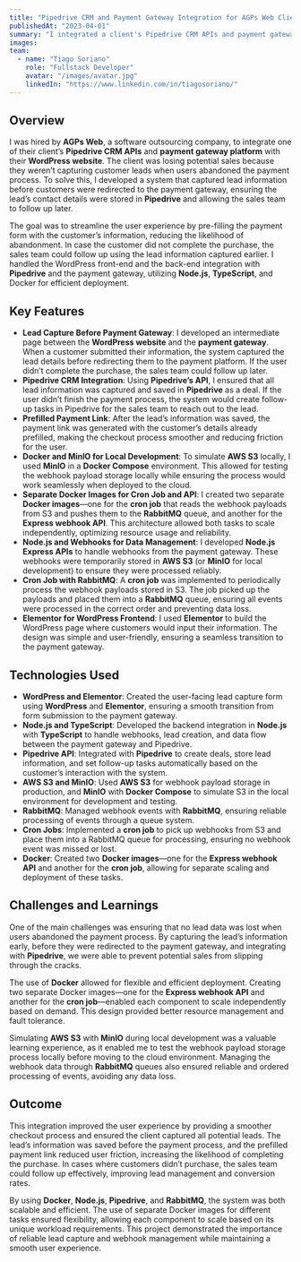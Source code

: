 ```yaml
---
title: "Pipedrive CRM and Payment Gateway Integration for AGPs Web Client"
publishedAt: "2023-04-01"
summary: "I integrated a client's Pipedrive CRM APIs and payment gateway with their WordPress website, capturing customer leads and streamlining the payment process. I used Docker with MinIO to simulate S3 locally, and split tasks into two separate Docker images: one for a cron job and another for the Express webhook API."
images:
team:
  - name: "Tiago Soriano"
    role: "Fullstack Developer"
    avatar: "/images/avatar.jpg"
    linkedIn: "https://www.linkedin.com/in/tiagosoriano/"
---
```


## Overview

I was hired by **AGPs Web**, a software outsourcing company, to integrate one of their client’s **Pipedrive CRM APIs** and **payment gateway platform** with their **WordPress website**. The client was losing potential sales because they weren’t capturing customer leads when users abandoned the payment process. To solve this, I developed a system that captured lead information before customers were redirected to the payment gateway, ensuring the lead’s contact details were stored in **Pipedrive** and allowing the sales team to follow up later.

The goal was to streamline the user experience by pre-filling the payment form with the customer’s information, reducing the likelihood of abandonment. In case the customer did not complete the purchase, the sales team could follow up using the lead information captured earlier. I handled the WordPress front-end and the back-end integration with **Pipedrive** and the payment gateway, utilizing **Node.js**, **TypeScript**, and Docker for efficient deployment.

## Key Features

- **Lead Capture Before Payment Gateway**: I developed an intermediate page between the **WordPress website** and the **payment gateway**. When a customer submitted their information, the system captured the lead details before redirecting them to the payment platform. If the user didn’t complete the purchase, the sales team could follow up later.
- **Pipedrive CRM Integration**: Using **Pipedrive’s API**, I ensured that all lead information was captured and saved in **Pipedrive** as a deal. If the user didn’t finish the payment process, the system would create follow-up tasks in Pipedrive for the sales team to reach out to the lead.
- **Prefilled Payment Link**: After the lead’s information was saved, the payment link was generated with the customer’s details already prefilled, making the checkout process smoother and reducing friction for the user.
- **Docker and MinIO for Local Development**: To simulate **AWS S3** locally, I used **MinIO** in a **Docker Compose** environment. This allowed for testing the webhook payload storage locally while ensuring the process would work seamlessly when deployed to the cloud.
- **Separate Docker Images for Cron Job and API**: I created two separate **Docker images**—one for the **cron job** that reads the webhook payloads from S3 and pushes them to the **RabbitMQ** queue, and another for the **Express webhook API**. This architecture allowed both tasks to scale independently, optimizing resource usage and reliability.
- **Node.js and Webhooks for Data Management**: I developed **Node.js Express APIs** to handle webhooks from the payment gateway. These webhooks were temporarily stored in **AWS S3** (or **MinIO** for local development) to ensure they were processed reliably.
- **Cron Job with RabbitMQ**: A **cron job** was implemented to periodically process the webhook payloads stored in S3. The job picked up the payloads and placed them into a **RabbitMQ** queue, ensuring all events were processed in the correct order and preventing data loss.
- **Elementor for WordPress Frontend**: I used **Elementor** to build the WordPress page where customers would input their information. The design was simple and user-friendly, ensuring a seamless transition to the payment gateway.

## Technologies Used

- **WordPress and Elementor**: Created the user-facing lead capture form using **WordPress** and **Elementor**, ensuring a smooth transition from form submission to the payment gateway.
- **Node.js and TypeScript**: Developed the backend integration in **Node.js** with **TypeScript** to handle webhooks, lead creation, and data flow between the payment gateway and Pipedrive.
- **Pipedrive API**: Integrated with **Pipedrive** to create deals, store lead information, and set follow-up tasks automatically based on the customer’s interaction with the system.
- **AWS S3 and MinIO**: Used **AWS S3** for webhook payload storage in production, and **MinIO** with **Docker Compose** to simulate S3 in the local environment for development and testing.
- **RabbitMQ**: Managed webhook events with **RabbitMQ**, ensuring reliable processing of events through a queue system.
- **Cron Jobs**: Implemented a **cron job** to pick up webhooks from S3 and place them into a RabbitMQ queue for processing, ensuring no webhook event was missed or lost.
- **Docker**: Created two **Docker images**—one for the **Express webhook API** and another for the **cron job**, allowing for separate scaling and deployment of these tasks.

## Challenges and Learnings

One of the main challenges was ensuring that no lead data was lost when users abandoned the payment process. By capturing the lead’s information early, before they were redirected to the payment gateway, and integrating with **Pipedrive**, we were able to prevent potential sales from slipping through the cracks.

The use of **Docker** allowed for flexible and efficient deployment. Creating two separate Docker images—one for the **Express webhook API** and another for the **cron job**—enabled each component to scale independently based on demand. This design provided better resource management and fault tolerance.

Simulating **AWS S3** with **MinIO** during local development was a valuable learning experience, as it enabled me to test the webhook payload storage process locally before moving to the cloud environment. Managing the webhook data through **RabbitMQ** queues also ensured reliable and ordered processing of events, avoiding any data loss.

## Outcome

This integration improved the user experience by providing a smoother checkout process and ensured the client captured all potential leads. The lead’s information was saved before the payment process, and the prefilled payment link reduced user friction, increasing the likelihood of completing the purchase. In cases where customers didn’t purchase, the sales team could follow up effectively, improving lead management and conversion rates.

By using **Docker**, **Node.js**, **Pipedrive**, and **RabbitMQ**, the system was both scalable and efficient. The use of separate Docker images for different tasks ensured flexibility, allowing each component to scale based on its unique workload requirements. This project demonstrated the importance of reliable lead capture and webhook management while maintaining a smooth user experience.
